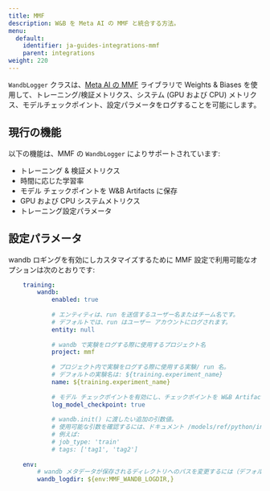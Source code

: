 ```yaml
---
title: MMF
description: W&B を Meta AI の MMF と統合する方法。
menu:
  default:
    identifier: ja-guides-integrations-mmf
    parent: integrations
weight: 220
---
```


`WandbLogger` クラスは、[Meta AI の MMF](https://github.com/facebookresearch/mmf) ライブラリで Weights & Biases を使用して、トレーニング/検証メトリクス、システム (GPU および CPU) メトリクス、モデルチェックポイント、設定パラメータをログすることを可能にします。

## 現行の機能

以下の機能は、MMF の `WandbLogger` によりサポートされています:

* トレーニング & 検証メトリクス
* 時間に応じた学習率
* モデル チェックポイントを W&B Artifacts に保存
* GPU および CPU システムメトリクス
* トレーニング設定パラメータ

## 設定パラメータ

wandb ロギングを有効にしカスタマイズするために MMF 設定で利用可能なオプションは次のとおりです:

```yml
    training:
        wandb:
            enabled: true
            
            # エンティティは、run を送信するユーザー名またはチーム名です。
            # デフォルトでは、run はユーザー アカウントにログされます。
            entity: null
            
            # wandb で実験をログする際に使用するプロジェクト名
            project: mmf
            
            # プロジェクト内で実験をログする際に使用する実験/ run 名。
            # デフォルトの実験名は: ${training.experiment_name}
            name: ${training.experiment_name}
            
            # モデル チェックポイントを有効にし、チェックポイントを W&B Artifacts に保存します
            log_model_checkpoint: true
            
            # wandb.init() に渡したい追加の引数値。
            # 使用可能な引数を確認するには、ドキュメント /models/ref/python/init をチェックしてください。
            # 例えば:
            # job_type: 'train'
            # tags: ['tag1', 'tag2']
            
    env:
        # wandb メタデータが保存されるディレクトリへのパスを変更するには（デフォルト: env.log_dir）:
        wandb_logdir: ${env:MMF_WANDB_LOGDIR,}
```